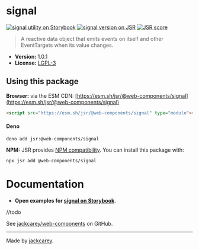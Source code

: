 # signal

[![signal utility on Storybook](https://cdn.jsdelivr.net/gh/storybookjs/brand@main/badge/badge-storybook.svg)](https://jackcarey.co.uk/web-components/storybook-static/?path=/docs/utilities-signal) [![signal version on JSR](https://jsr.io/badges/@web-components/signal)](https://jsr.io/@web-components/signal/versions) [![JSR score](https://jsr.io/badges/@web-components/signal/score)](https://jsr.io/@web-components/signal/score)

> A reactive data object that emits events on itself and other EventTargets when its value changes.

- **Version:** 1.0.1
- **License:** [LGPL-3](./LICENSE.md)

## Using this package

**Browser:** via the ESM CDN: [https://esm.sh/jsr/@web-components/signal](https://esm.sh/jsr/@web-components/signal) 

```html
<script src="https://esm.sh/jsr/@web-components/signal" type="module"></script>
```

#### Deno

```
deno add jsr:@web-components/signal
```

**NPM:** JSR provides [NPM compatibility](https://jsr.io/docs/npm-compatibility). You can install this package with:

```
npx jsr add @web-components/signal
```

# Documentation

- **Open examples for [signal on Storybook](https://jackcarey.co.uk/web-components/storybook-static/?path=/docs/utilities-signal)**.

//todo

See [jackcarey/web-components](https://github.com/jackcarey/web-components) on GitHub.


---

Made by [jackcarey](https://jackcarey.co.uk).
